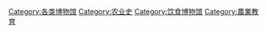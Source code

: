 {{Commons category}}
[[Category:各类博物馆|Category:各类博物馆]]
[[Category:农业史|Category:农业史]]
[[Category:饮食博物馆|Category:饮食博物馆]]
[[Category:農業教育|Category:農業教育]]